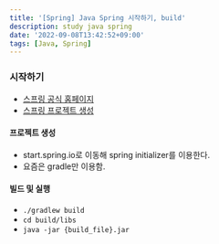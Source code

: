 ```yaml
---
title: '[Spring] Java Spring 시작하기, build'
description: study java spring
date: '2022-09-08T13:42:52+09:00'
tags: [Java, Spring]
---
```


### 시작하기
- [스프링 공식 홈페이지](https://spring.io/projects)
- [스프링 프로젝트 생성](https://start.spring.io/)

#### 프로젝트 생성
- start.spring.io로 이동해 spring initializer를 이용한다.
- 요즘은 gradle만 이용함.

#### 빌드 및 실행
- `./gradlew build`
- `cd build/libs`
- `java -jar {build_file}.jar`


